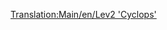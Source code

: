 [[Translation:Main/en/Lev2 'Cyclops']]{{en/-}}{{Template:Treni/It
|Image=[[File:en/Lev2cyclops.png]]
|Name=Lev2 'Cyclops'
|Cost=€ 173.436
|Speed=450 km/h (281 mph)
|Weight=120 t
|Power=12.167 hp (8.948 kW)
|Annual=€ 7.114
|Designed=2028
|Lifespan=20
|Capacity=N/A
|Description=
|Real-life=Nessun equivalente del mondo reale è stato trovato per questo treno. Forse tra qualche anno, quando MagLev sarà diventata tecnologia consolidata, potresti inserire qui un motore MagLev di seconda generazione.
}}